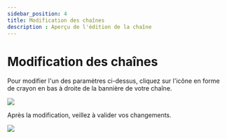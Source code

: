 ```yaml
---
sidebar_position: 4
title: Modification des chaînes
description : Aperçu de l'édition de la chaîne
---
```


# Modification des chaînes

Pour modifier l'un des paramètres ci-dessus, cliquez sur l'icône en forme de crayon en bas à droite de la bannière de votre chaîne.

![](https://i.imgur.com/ogPLyIt.png)

Après la modification, veillez à valider vos changements.

![](https://i.imgur.com/ZISLVpY.png)
